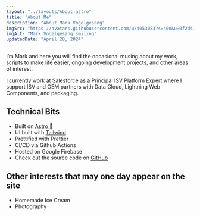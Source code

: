 ```yaml
---
layout: "../layouts/About.astro"
title: "About Me"
description: "About Mark Vogelgesang"
imgSrc: "https://avatars.githubusercontent.com/u/4053083?s=400&u=0f2d415b4df232258bc963a108421d48fe6a408a&v=4"
imgAlt: "Mark Vogelgesang smiling"
updatedDate: "April 28, 2024"
---
```


I’m Mark and here you will find the occasional musing about my work, scripts to
make life easier, ongoing development projects, and other areas of interest.

I currently work at Salesforce as a Principal ISV Platform Expert where I
support ISV and OEM partners with Data Cloud, Lightning Web Components, and packaging.

## Technical Bits

- Built on [Astro 🚀](https://astro.build/)
- UI built with [Tailwind](https://tailwindcss.com/)
- Prettified with Prettier
- CI/CD via Github Actions
- Hosted on Google Firebase
- Check out the source code on
  [GitHub](https://github.com/mvogelgesang/mark-vogelgesang)

## Other interests that may one day appear on the site

- Homemade Ice Cream
- Photography
